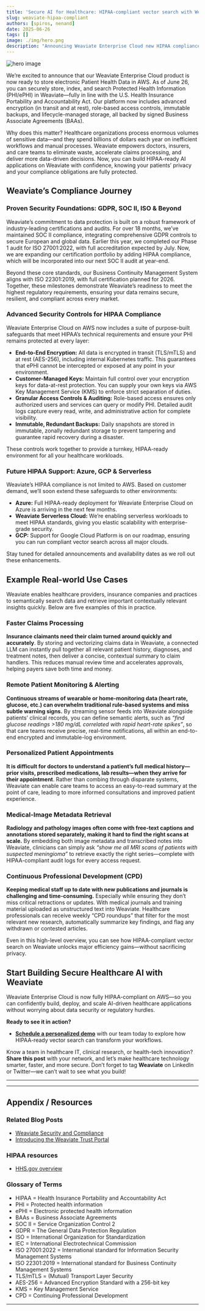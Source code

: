 ```yaml
---
title: 'Secure AI for Healthcare: HIPAA-compliant vector search with Weaviate'
slug: weaviate-hipaa-compliant
authors: [spiros, nenand]
date: 2025-06-26
tags: []
image: ./img/hero.png
description: "Announcing Weaviate Enterprise Cloud new HIPAA compliance on AWS, enabling secure PHI storage, search, and vector-powered AI for healthcare workloads."
---
```



![hero image](./img/hero.png)

We’re excited to announce that our Weaviate Enterprise Cloud product is now ready to store electronic Patient Health Data in AWS. As of June 26, you can securely store, index, and search Protected Health Information (PHI/ePHI) in Weaviate—fully in line with the U.S. Health Insurance Portability and Accountability Act. Our platform now includes advanced encryption (in transit and at rest), role-based access controls, immutable backups, and lifecycle-managed storage, all backed by signed Business Associate Agreements (BAAs).

Why does this matter? Healthcare organizations process enormous volumes of sensitive data—and they spend billions of dollars each year on inefficient workflows and manual processes. Weaviate empowers doctors, insurers, and care teams to eliminate waste, accelerate claims processing, and deliver more data-driven decisions. Now, you can build HIPAA-ready AI applications on Weaviate with confidence, knowing your patients’ privacy and your compliance obligations are fully protected.

## Weaviate’s Compliance Journey

### Proven Security Foundations: GDPR, SOC II, ISO & Beyond

Weaviate’s commitment to data protection is built on a robust framework of industry-leading certifications and audits. For over 18 months, we’ve maintained SOC II compliance, integrating comprehensive GDPR controls to secure European and global data. Earlier this year, we completed our Phase 1 audit for ISO 27001:2022, with full accreditation expected by July. Now, we are expanding our certification portfolio by adding HIPAA compliance, which will be incorporated into our next SOC II audit at year-end.

Beyond these core standards, our Business Continuity Management System aligns with ISO 22301:2019, with full certification planned for 2026\. Together, these milestones demonstrate Weaviate’s readiness to meet the highest regulatory requirements, ensuring your data remains secure, resilient, and compliant across every market.

### Advanced Security Controls for HIPAA Compliance

Weaviate Enterprise Cloud on AWS now includes a suite of purpose-built safeguards that meet HIPAA’s technical requirements and ensure your PHI remains protected at every layer:

* **End-to-End Encryption:** All data is encrypted in transit (TLS/mTLS) and at rest (AES-256), including internal Kubernetes traffic. This guarantees that ePHI cannot be intercepted or exposed at any point in your environment.  
* **Customer-Managed Keys:** Maintain full control over your encryption keys for data-at-rest protection. You can supply your own keys via AWS Key Management Service (KMS) to enforce strict separation of duties.  
* **Granular Access Controls & Auditing:** Role-based access ensures only authorized users and services can query or modify PHI. Detailed audit logs capture every read, write, and administrative action for complete visibility.  
* **Immutable, Redundant Backups:** Daily snapshots are stored in immutable, zonally redundant storage to prevent tampering and guarantee rapid recovery during a disaster.

These controls work together to provide a turnkey, HIPAA-ready environment for all your healthcare workloads.

### Future HIPAA Support: Azure, GCP & Serverless

Weaviate’s HIPAA compliance is not limited to AWS. Based on customer demand, we’ll soon extend these safeguards to other environments:

* **Azure:** Full HIPAA-ready deployment for Weaviate Enterprise Cloud on Azure is arriving in the next few months.  
* **Weaviate Serverless Cloud:** We’re enabling serverless workloads to meet HIPAA standards, giving you elastic scalability with enterprise-grade security.  
* **GCP:** Support for Google Cloud Platform is on our roadmap, ensuring you can run compliant vector search across all major clouds.

Stay tuned for detailed announcements and availability dates as we roll out these enhancements.

## Example Real-world Use Cases

Weaviate enables healthcare providers, insurance companies and practices to semantically search data and retrieve important contextually relevant insights quickly. Below are five examples of this in practice.

### Faster Claims Processing

**Insurance claimants need their claim turned around quickly and accurately**. By storing and vectorizing claims data in Weaviate, a connected LLM can instantly pull together all relevant patient history, diagnoses, and treatment notes, then deliver a concise, contextual summary to claim handlers. This reduces manual review time and accelerates approvals, helping payers save both time and money.

### Remote Patient Monitoring & Alerting

**Continuous streams of wearable or home-monitoring data (heart rate, glucose, etc.) can overwhelm traditional rule-based systems and miss subtle warning signs.** By streaming sensor feeds into Weaviate alongside patients’ clinical records, you can define semantic alerts, such as *“find glucose readings \>180 mg/dL correlated with rapid heart-rate spikes”*, so that care teams receive precise, real-time notifications, all within an end-to-end encrypted and immutable-log environment.

### Personalized Patient Appointments

**It is difficult for doctors to understand a patient’s full medical history—prior visits, prescribed medications, lab results—when they arrive for their appointment**. Rather than combing through disparate systems, Weaviate can enable care teams to access an easy-to-read summary at the point of care, leading to more informed consultations and improved patient experience.

### Medical-Image Metadata Retrieval

**Radiology and pathology images often come with free-text captions and annotations stored separately, making it hard to find the right scans at scale.** By embedding both image metadata and transcribed notes into Weaviate, clinicians can simply ask *“show me all MRI scans of patients with suspected meningioma”* to retrieve exactly the right series—complete with HIPAA-compliant audit logs for every access request.

### Continuous Professional Development (CPD)

**Keeping medical staff up to date with new publications and journals is challenging and time-consuming.** Especially while ensuring they don’t miss critical retractions or updates. With medical journals and training material uploaded as unstructured text into Weaviate. Healthcare professionals can receive weekly “CPD roundups” that filter for the most relevant new research, automatically summarize key findings, and flag any withdrawn or contested articles.

Even in this high-level overview, you can see how HIPAA-compliant vector search on Weaviate unlocks major efficiency gains—without sacrificing privacy. 

## Start Building Secure Healthcare AI with Weaviate

Weaviate Enterprise Cloud is now fully HIPAA-compliant on AWS—so you can confidently build, deploy, and scale AI-driven healthcare applications without worrying about data security or regulatory hurdles.

**Ready to see it in action?**

* [**Schedule a personalized demo**](mailto:infosec@weaviate.io) with our team today to explore how HIPAA-ready vector search can transform your workflows.

Know a team in healthcare IT, clinical research, or health-tech innovation? **Share this post** with your network, and let’s make healthcare technology smarter, faster, and more secure. Don’t forget to tag **Weaviate** on LinkedIn or Twitter—we can’t wait to see what you build!

---

<SecurityFAQ faqType="HIPAA" />

---
## Appendix / Resources

### Related Blog Posts

* [Weaviate Security and Compliance](https://weaviate.io/security)  
* [Introducing the Weaviate Trust Portal](https://weaviate.io/blog/introducing-trust)

### HIPAA resources

* [HHS.gov overview](http://HHS.gov)

### Glossary of Terms

* HIPAA = Health Insurance Portability and Accountability Act  
* PHI = Protected health information  
* ePHI = Electronic protected health information  
* BAAs = Business Associate Agreements  
* SOC II = Service Organization Control 2  
* GDPR = The General Data Protection Regulation  
* ISO = International Organization for Standardization  
* IEC = International Electrotechnical Commission   
* ISO 27001:2022 = International standard for Information Security Management Systems  
* ISO 22301:2019 = International standard for Business Continuity Management Systems  
* TLS/mTLS = (Mutual) Transport Layer Security  
* AES-256 = Advanced Encryption Standard with a 256-bit key  
* KMS = Key Management Service  
* CPD = Continuing Professional Development

---


<WhatsNext />